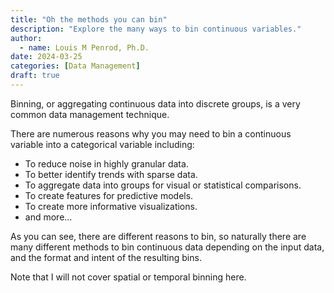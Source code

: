 ```yaml
---
title: "Oh the methods you can bin"
description: "Explore the many ways to bin continuous variables."
author:
  - name: Louis M Penrod, Ph.D.
date: 2024-03-25
categories: [Data Management] 
draft: true 
---
```


Binning, or aggregating continuous data into discrete groups, is a very common data management technique.

There are numerous reasons why you may need to bin a continuous variable into a categorical variable including:

* To reduce noise in highly granular data.
* To better identify trends with sparse data.
* To aggregate data into groups for visual or statistical comparisons.
* To create features for predictive models.
* To create more informative visualizations.
* and more...

As you can see, there are different reasons to bin, so naturally there are many different methods to bin continuous data depending on the input data, and the format and intent of the resulting bins.

:::{.callout-note}
Note that I will not cover spatial or temporal binning here.
:::


